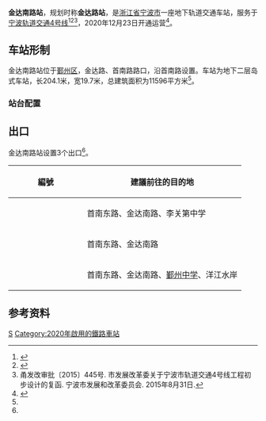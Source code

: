 {{Infobox station
| name = 金达南路站
| eng_name = Jinda South Road Station
| linecolour = {{NingboRT color|4|s}}
| type = [[地铁站|地铁站]]
| image = Jinda South Road Station, Line 4, NBRT, 2020-12-26.jpg
| caption = 
| address = 金达路、首南路路口
| borough = [[浙江省|浙江省]][[宁波市|宁波市]][[鄞州区|鄞州区]]
| country = {{CHN}}
| coordinates = {{coord|format=dms|display=inline,title|Region:CN_Railway_Station}}
| owned = [[宁波市轨道交通集团有限公司|宁波市轨道交通集团]]
| operator = 宁波市轨道交通集团运营分公司
| line = {{NingboRT Sign|4|full}}
| distance = 
| platform = 1个[[岛式站台|岛式站台]]
| tracks = 2条
| bus_routes = <!--公交线路-->
| bus_stands = <!--公交站数量-->
| connections = <!--换乘交通-->
| structure = 地下车站
| hall = 地下站厅
| Interchange = 
| elevator = 2部
| exits = 3个
| disabled = <!--无障碍设施-->
| depth = <!--车站埋深-->
| levels = 2层
| architect = 
| architectural_style = 
| colour = 
| status = 在用
| built = 
| opened = {{NingboRT Dater|ymd|line=4}}
| closed = 
| former = 
| passengers = 
| pass_year = 
| pass_rank = 
| station_hours =
| hours = {{NingboRT Station Time|4|宁东|0:21|慈东|0:53|东慈|0:6}}
| first = {{NingboRT Time|4东慈F|0:6}}<br/>{{NingboRT Time|4宁东F|0:21}}
| last = {{NingboRT Time|4东慈L|0:6}}<br/>{{NingboRT Time|4慈东L|0:53}}
| adjacent = {{s-rail-start}}
{{s-rail|title=NingboRT}}
{{s-line new|system=NingboRT|line=4|previous=南高教园区|next=小洋江}}
{{end box}}
| route_map =
}}
'''金达南路站'''，规划时称'''金达路站'''，是[[浙江省|浙江省]][[宁波市|宁波市]]一座地下轨道交通车站，服务于[[宁波轨道交通|宁波轨道交通]][[宁波轨道交通4号线|4号线]]<ref>{{cite web|url=http://news.cnnb.com.cn/system/2015/09/08/008394376.shtml|title=4号线要来了！离开工差最后一步 看车站位置离你家远不远|publisher=甬派客户端|date=2015-09-08|accessdate=2017-12-23|archive-url=https://web.archive.org/web/20150919155509/http://news.cnnb.com.cn/system/2015/09/08/008394376.shtml|archive-date=2015-09-19|dead-url=yes}}</ref><ref>{{cite web|url=http://news.cnnb.com.cn/system/2016/02/25/008473173.shtml|title=宁波地铁4号线、2号线二期站名命名方案公示|publisher=中国宁波网|date=2016-02-25|accessdate=2017-12-23|archive-url=https://web.archive.org/web/20160226083938/http://news.cnnb.com.cn/system/2016/02/25/008473173.shtml|archive-date=2016-02-26|dead-url=yes}}</ref><ref name="main">甬发改审批〔2015〕445号. 市发展改革委关于宁波市轨道交通4号线工程初步设计的复函. 宁波市发展和改革委员会. 2015年8月31日.</ref>，2020年12月23日开通运营<ref name="open-ride4">{{Cite web|title=官宣！宁波轨道交通4号线12月23日上午10时开通运营|url=http://news.cnnb.com.cn/system/2020/12/21/030214390.shtml|accessdate=2020-12-21|author=张燕|date=2020-12-21|format=|publisher=中国宁波网|language=|archiveurl=http://web.archive.org/web/20201221095359/http://news.cnnb.com.cn/system/2020/12/21/030214390.shtml|archivedate=2020-12-21|dead-url=no}}</ref>。

==车站形制==
金达南路站位于[[鄞州区|鄞州区]]，金达路、首南路路口，沿首南路设置。车站为地下二层岛式车站，长204.1米，宽19.7米，总建筑面积为11596平方米<ref name="main" />。

===站台配置===
{{RenderStations|system=NingboRT|
{{RailStStart|北}}
{{RailStLine|1|1|dir=l|{{NingboRT Sign|4}} $$南高教园区$$・{{NingboRT Terminus|4|left}}方向}}
{{RailStPlatform|岛}}
{{RailStLine|2|2|dir=r|{{NingboRT Sign|4}} $$小洋江$$・{{NingboRT Terminus|4|right}}方向}}
{{RailStEnd|南}}
}}

==出口==
金达南路站设置3个出口<ref name="main" />。
{| class="wikitable"
! width="135px" |編號
!建議前往的目的地
|-
|{{NingboRT Exit|A}}
|首南东路、金达南路、李关第中学
|-
|{{NingboRT Exit|B}}
|首南东路、金达南路
|-
|{{NingboRT Exit|C}}
|首南东路、金达南路、[[鄞州中学|鄞州中学]]、洋江水岸
|}

==参考资料==
{{reflist}}

{{宁波轨道交通4号线|S}}

{{Ningbo-stub}}
[[Category:鄞州区轨道交通车站|S]]
[[Category:2020年啟用的鐵路車站|Category:2020年啟用的鐵路車站]]